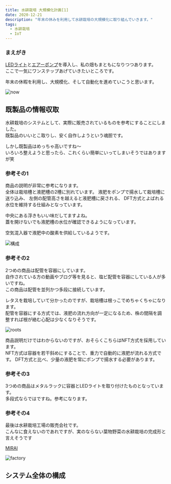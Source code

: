 ```yaml
---
title: 水耕栽培 大規模化計画[1]
date: 2020-12-21
description: "年末の休みを利用して水耕栽培の大規模化に取り組んでいきます。"
tags:
  - 水耕栽培
  - IoT
---
```



### まえがき
[LEDライト](/水耕栽培-led育成ライト)と[エアーポンプ](/水耕栽培-エアーポンプ)を導入し、私の畑もまともになりつつあります。  
ここで一気にワンステップあげていきたいところです。

年末の休暇を利用し、大規模化、そして自動化を進めていこうと思います。

![now](./IMG_1034.png)



## 既製品の情報収取
水耕栽培のシステムとして、実際に販売されているものを参考にすることにしました。  
既製品のいいとこ取りし、安く自作しようという魂胆です。

しかし既製品はめっちゃ高いですね〜  
いろいろ整えようと思ったら、これくらい簡単にいってしまいそうではありますが笑

### 参考その1
<RakutenAffiliate
  url="https://hb.afl.rakuten.co.jp/ichiba/1e1d7fd0.fdf29a60.1e1d7fd1.40cb85d5/?pc=https%3A%2F%2Fitem.rakuten.co.jp%2Fplusys7022%2F26349%2F&link_type=picttext&ut=eyJwYWdlIjoiaXRlbSIsInR5cGUiOiJwaWN0dGV4dCIsInNpemUiOiIyNDB4MjQwIiwibmFtIjoxLCJuYW1wIjoicmlnaHQiLCJjb20iOjEsImNvbXAiOiJkb3duIiwicHJpY2UiOjEsImJvciI6MSwiY29sIjoxLCJiYnRuIjoxLCJwcm9kIjowLCJhbXAiOmZhbHNlfQ%3D%3D"
  title="個人宅・北海道配送不可 水耕栽培キット ホームハイポニカ Sarah+ (サラプラス) [グリーン] 家庭菜園 果菜 葉もの野菜 花 トマト レタス カ園 代引不可"
  imgurl="https://hbb.afl.rakuten.co.jp/hgb/1e1d7fd0.fdf29a60.1e1d7fd1.40cb85d5/?me_id=1285727&item_id=10091030&pc=https%3A%2F%2Fthumbnail.image.rakuten.co.jp%2F%400_mall%2Fplusys7022%2Fcabinet%2Fzinbo%2F263491.jpg%3F_ex%3D240x240&s=240x240&t=picttext"
  value="価格：32807円（税込、送料無料)"
  value_date="(2020/12/20時点)"
/>


商品の説明が非常に参考になります。  
全体は栽培槽と液肥槽の2槽に別れています。
液肥をポンプで揚水して栽培槽に送り込み、
左側の配管高さを越えると液肥槽に戻される、
DFT方式とよばれる水位を維持する仕組みとなっています。

中央にある浮きもいい味だしてますよね。  
蓋を開けないでも液肥槽の水位が確認できるようになっています。

空気混入器で液肥中の酸素を供給しているようです。

![構成](./sarahp_pr03.png)

### 参考その2
<RakutenAffiliate
  url="https://hb.afl.rakuten.co.jp/ichiba/1da4fe48.81fde9f6.1da4fe49.f6557a3e/?pc=https%3A%2F%2Fitem.rakuten.co.jp%2Fmorinokazoku%2F20201006043735%2F&link_type=picttext&ut=eyJwYWdlIjoiaXRlbSIsInR5cGUiOiJwaWN0dGV4dCIsInNpemUiOiIyNDB4MjQwIiwibmFtIjoxLCJuYW1wIjoicmlnaHQiLCJjb20iOjEsImNvbXAiOiJkb3duIiwicHJpY2UiOjEsImJvciI6MSwiY29sIjoxLCJiYnRuIjoxLCJwcm9kIjowLCJhbXAiOmZhbHNlfQ%3D%3D"
  title="水耕栽培キット 水耕栽培 植物 野菜用具 植物育成 家庭菜園 室内 ベランダ 水耕栽培セット (108穴)"
  imgurl="https://hbb.afl.rakuten.co.jp/hgb/1da4fe48.81fde9f6.1da4fe49.f6557a3e/?me_id=1384097&item_id=10009166&pc=https%3A%2F%2Fthumbnail.image.rakuten.co.jp%2F%400_mall%2Fmorinokazoku%2Fcabinet%2Fitem43%2F020201006042800.jpg%3F_ex%3D240x240&s=240x240&t=picttext"
  value="価格：16824円（税込、送料別)"
  value_date="(2020/12/20時点)"
/>

2つめの商品は配管を容器にしています。  
自作されている方の動画やブログ等を見ると、塩ビ配管を容器にしている人が多いですね。  
この商品は配管を並列かつ多段に接続しています。

レタスを栽培していて分かったのですが、栽培槽は根っこでめちゃくちゃになります。  
配管を容器にする方式では、液肥の流れ方向が一定になるため、株の間隔を調整すれば根が絡む心配は少なくなりそうです。

![roots](./IMG_1035.png)

商品説明だけではわからないのですが、おそらくこちらはNFT方式を採用しています。  
NFT方式は容器を若干斜めにすることで、重力で自動的に液肥が流れる方式です。
DFT方式と比べ、少量の液肥を常にポンプで揚水する必要があります。

### 参考その3
<RakutenAffiliate
  url="https://hb.afl.rakuten.co.jp/ichiba/1e1da20c.fb59442b.1e1da20d.15241ccb/?pc=https%3A%2F%2Fitem.rakuten.co.jp%2Fimaginelife%2F862-lf-rhl4%2F&link_type=picttext&ut=eyJwYWdlIjoiaXRlbSIsInR5cGUiOiJwaWN0dGV4dCIsInNpemUiOiIyNDB4MjQwIiwibmFtIjoxLCJuYW1wIjoicmlnaHQiLCJjb20iOjEsImNvbXAiOiJkb3duIiwicHJpY2UiOjEsImJvciI6MSwiY29sIjoxLCJiYnRuIjoxLCJwcm9kIjowLCJhbXAiOmZhbHNlfQ%3D%3D"
  title="【送料無料（沖縄・離島を除く）】リビングファーム　LF-RHL4　室内水耕栽培器キット　リビングファームRH4【メーカー直送】【代引き/同梱包不可】【栽培キット/水耕栽培/栽培セット/LivingFarm】"
  imgurl="https://hbb.afl.rakuten.co.jp/hgb/1e1da20c.fb59442b.1e1da20d.15241ccb/?me_id=1298758&item_id=10045924&pc=https%3A%2F%2Fthumbnail.image.rakuten.co.jp%2F%400_mall%2Fimaginelife%2Fcabinet%2Flivingfarm%2Fimg61861185.jpg%3F_ex%3D240x240&s=240x240&t=picttext"
  value="価格：68096円（税込、送料無料)"
  value_date="(2020/12/20時点)"
/>

3つめの商品はメタルラックに容器とLEDライトを取り付けたものとなっています。  
多段式ならではですね。参考になります。

### 参考その4
最後は水耕栽培工場の販売会社です。  
こんなに食えないのであれですが、実のならない葉物野菜の水耕栽培の完成形と言えそうです

[MIRAI](https://miraigroup.jp/)

![factory](http://japan.biz-directory.info/wp-content/uploads/2014/07/lettucefarm1.jpg)

## システム全体の構成

